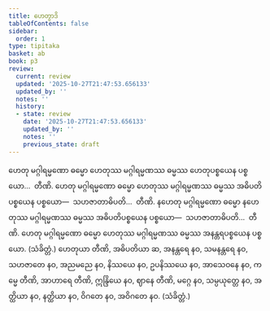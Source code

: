 ```yaml
---
title: ဟေတွာဒိ
tableOfContents: false
sidebar:
  order: 1
type: tipitaka
basket: ab
book: p3
review:
  current: review
  updated: '2025-10-27T21:47:53.656133'
  updated_by: ''
  notes: ''
  history:
  - state: review
    date: '2025-10-27T21:47:53.656133'
    updated_by: ''
    notes: ''
    previous_state: draft
---
```



<ReviewStatus review={frontmatter.review} showDetails={true} />

<HypothesisAnnotation frontmatter={frontmatter} />

<DynamicBreadcrumb />

<Division number="457" book="p3" e="ch" v="39" p="300">

<Paragraph number="1000" book="p3">
ဟေတု မဂ္ဂါရမ္မဏော ဓမ္မော ဟေတုဿ မဂ္ဂါရမ္မဏဿ ဓမ္မဿ ဟေတုပစ္စယေန ပစ္စယော…  တီဏိ.
</Paragraph>

<Paragraph number="1001" book="p3">
ဟေတု မဂ္ဂါရမ္မဏော ဓမ္မော ဟေတုဿ မဂ္ဂါရမ္မဏဿ ဓမ္မဿ အဓိပတိပစ္စယေန ပစ္စယော—  သဟဇာတာဓိပတိ…  တီဏိ.
</Paragraph>

<Paragraph number="1002" book="p3">
နဟေတု မဂ္ဂါရမ္မဏော ဓမ္မော နဟေတုဿ မဂ္ဂါရမ္မဏဿ ဓမ္မဿ အဓိပတိပစ္စယေန ပစ္စယော—  သဟဇာတာဓိပတိ…  တီဏိ.
</Paragraph>

<Paragraph number="1003" book="p3">
ဟေတု မဂ္ဂါရမ္မဏော ဓမ္မော ဟေတုဿ မဂ္ဂါရမ္မဏဿ ဓမ္မဿ အနန္တရပစ္စယေန ပစ္စယော. (သံခိတ္တံ.)
</Paragraph>

</Division>
<Division number="458" book="p3" e="ch" v="39" p="300">

<Paragraph number="1004" book="p3">
ဟေတုယာ တီဏိ, အဓိပတိယာ ဆ, အနန္တရေ နဝ, သမနန္တရေ နဝ, သဟဇာတေ နဝ, အညမညေ နဝ, နိဿယေ နဝ, ဥပနိဿယေ နဝ, အာသေဝနေ နဝ, ကမ္မေ တီဏိ, အာဟာရေ တီဏိ, ဣန္ဒြိယေ နဝ, ဈာနေ တီဏိ, မဂ္ဂေ နဝ, သမ္ပယုတ္တေ နဝ, အတ္ထိယာ နဝ, နတ္ထိယာ နဝ, ဝိဂတေ နဝ, အဝိဂတေ နဝ. (သံခိတ္တံ.)
</Paragraph>
</Division>